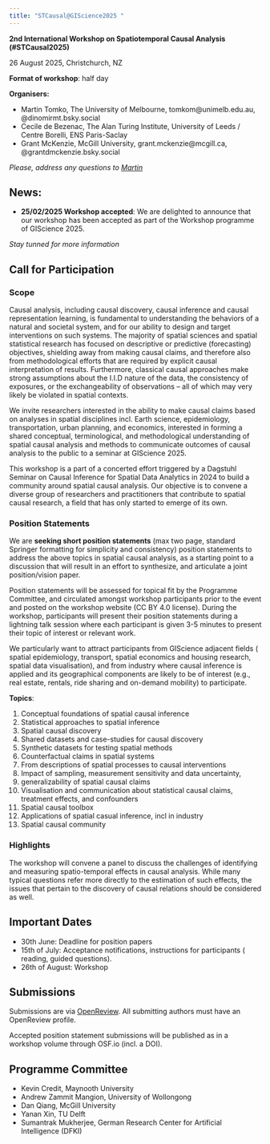 ```yaml
---
title: "STCausal@GIScience2025 "
---
```


**2nd International Workshop on Spatiotemporal Causal Analysis (#STCausal2025)** 

26 August 2025, Christchurch, NZ

**Format of workshop**: half day

**Organisers:**

-	Martin Tomko, The University of Melbourne, tomkom@unimelb.edu.au, @dinomirmt.bsky.social
-	Cecile de Bezenac, The Alan Turing Institute, University of Leeds / Centre Borelli, ENS Paris-Saclay
-	Grant McKenzie, McGill University, grant.mckenzie@mcgill.ca, @grantdmckenzie.bsky.social

*Please, address any questions to [Martin](mailto:tomkom@unimelb.edu.au)*

## News: 

- **25/02/2025 Workshop accepted**: We are delighted to announce that our workshop has been accepted as part of the Workshop programme of GIScience 2025.

*Stay tunned for more information*

## Call for Participation

### Scope

Causal analysis, including causal discovery, causal inference and causal representation learning, is fundamental to understanding the behaviors of a natural and societal system, and for our ability to design and target interventions on such systems. The majority of spatial sciences and spatial statistical research has focused on descriptive or predictive (forecasting) objectives, shielding away from making causal claims, and therefore also from methodological efforts that are required by explicit causal interpretation of results. Furthermore, classical causal approaches make strong assumptions about the I.I.D nature of the data, the consistency of exposures, or the exchangeability of observations – all of which may very likely be violated in spatial contexts.

We invite researchers interested in the ability to make causal claims based on analyses in spatial disciplines incl. Earth science, epidemiology, transportation, urban planning, and economics, interested in forming a shared conceptual, terminological, and methodological understanding of spatial causal analysis and methods to communicate outcomes of causal analysis to the public to a seminar at GIScience 2025.

This workshop is a part of a concerted effort triggered by a Dagstuhl Seminar on Causal Inference for Spatial Data Analytics in 2024 to build a community around spatial causal analysis. Our objective is to convene a diverse group of researchers and practitioners that contribute to spatial causal research, a field that has only started to emerge of its own. 

### Position Statements

We are **seeking short position statements** (max two page, standard Springer formatting for simplicity and consistency) position  statements to address the above topics in spatial causal analysis, as a starting point to a discussion that will result in an effort to synthesize, and articulate a joint position/vision paper.

Position statements will be assessed for topical fit by the Programme Committee, and circulated amongst workshop participants prior to the event and posted on the workshop website (CC BY 4.0 license).  During the workshop, participants will present their position statements during a lightning talk session where each participant is given 3-5 minutes to present their topic of interest or relevant work.

We particularly want to attract  participants from GIScience adjacent fields ( spatial epidemiology, transport, spatial economics and housing research, spatial data visualisation), and from industry where causal inference is applied and its geographical components are likely to be of interest (e.g., real estate, rentals, ride sharing and on-demand mobility) to participate.

**Topics**:

1.	Conceptual foundations of spatial causal inference
2.	Statistical approaches to spatial inference
3.	Spatial causal discovery
4.	Shared datasets and case-studies for causal discovery
5.	Synthetic datasets for testing spatial methods
6.	Counterfactual claims in spatial systems
7.	From descriptions of spatial processes to causal interventions
8.	Impact of sampling, measurement sensitivity and data uncertainty, 
9.	generalizability of spatial causal claims
10.	Visualisation and communication about statistical causal claims, treatment effects, and confounders
11.	Spatial causal toolbox
12.	Applications of spatial casual inference, incl in industry
13.	Spatial causal community

### Highlights

The workshop will convene a panel to discuss the challenges of identifying and measuring spatio-temporal effects in causal analysis. While many typical questions refer more directly to the estimation of such effects, the issues that pertain to the discovery of causal relations should be considered as well.

## Important Dates

-	30th June: Deadline for position papers
-	15th of July: Acceptance notifications, instructions for participants ( reading, guided questions).
-	26th of August: Workshop

## Submissions

Submissions are via [OpenReview](https://openreview.net/group?id=giscience.org/GIScience/2025/Workshop/STCausal). All submitting authors must have an OpenReview profile.

Accepted position statement submissions will be published as in a workshop volume through OSF.io (incl. a DOI).

## Programme Committee

- Kevin Credit, Maynooth University
- Andrew Zammit Mangion, University of Wollongong
- Dan Qiang, McGill University
- Yanan Xin, TU Delft
- Sumantrak Mukherjee, German Research Center for Artificial Intelligence (DFKI)